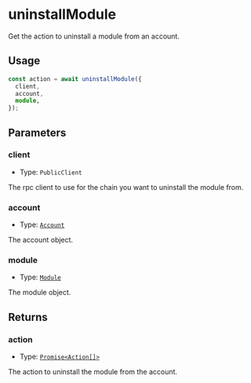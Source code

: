 # uninstallModule

Get the action to uninstall a module from an account.

## Usage

```typescript copy
const action = await uninstallModule({
  client,
  account,
  module,
});
```

## Parameters

### client

- Type: `PublicClient`

The rpc client to use for the chain you want to uninstall the module from.

### account

- Type: [`Account`](/module-sdk/glossary/types#account)

The account object.

### module

- Type: [`Module`](/module-sdk/glossary/types#module)

The module object.

## Returns

### action

- Type: [`Promise<Action[]>`](/module-sdk/glossary/types#action)

The action to uninstall the module from the account.
